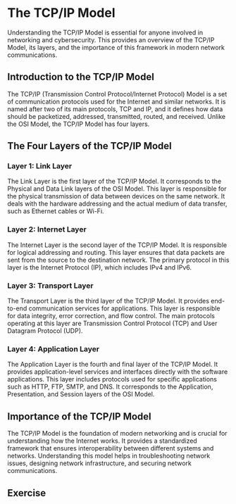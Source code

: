 # The TCP/IP Model

Understanding the TCP/IP Model is essential for anyone involved in networking and cybersecurity. This provides an overview of the TCP/IP Model, its layers, and the importance of this framework in modern network communications.

## Introduction to the TCP/IP Model

The TCP/IP (Transmission Control Protocol/Internet Protocol) Model is a set of communication protocols used for the Internet and similar networks. It is named after two of its main protocols, TCP and IP, and it defines how data should be packetized, addressed, transmitted, routed, and received. Unlike the OSI Model, the TCP/IP Model has four layers.

## The Four Layers of the TCP/IP Model

### Layer 1: Link Layer

The Link Layer is the first layer of the TCP/IP Model. It corresponds to the Physical and Data Link layers of the OSI Model. This layer is responsible for the physical transmission of data between devices on the same network. It deals with the hardware addressing and the actual medium of data transfer, such as Ethernet cables or Wi-Fi.

### Layer 2: Internet Layer

The Internet Layer is the second layer of the TCP/IP Model. It is responsible for logical addressing and routing. This layer ensures that data packets are sent from the source to the destination network. The primary protocol in this layer is the Internet Protocol (IP), which includes IPv4 and IPv6.

### Layer 3: Transport Layer

The Transport Layer is the third layer of the TCP/IP Model. It provides end-to-end communication services for applications. This layer is responsible for data integrity, error correction, and flow control. The main protocols operating at this layer are Transmission Control Protocol (TCP) and User Datagram Protocol (UDP).

### Layer 4: Application Layer

The Application Layer is the fourth and final layer of the TCP/IP Model. It provides application-level services and interfaces directly with the software applications. This layer includes protocols used for specific applications such as HTTP, FTP, SMTP, and DNS. It corresponds to the Application, Presentation, and Session layers of the OSI Model.

## Importance of the TCP/IP Model

The TCP/IP Model is the foundation of modern networking and is crucial for understanding how the Internet works. It provides a standardized framework that ensures interoperability between different systems and networks. Understanding this model helps in troubleshooting network issues, designing network infrastructure, and securing network communications.

## Exercise
